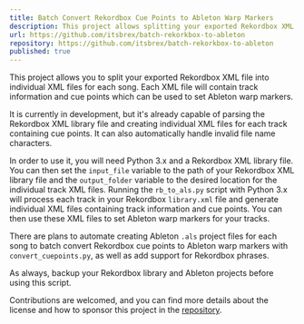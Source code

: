 ```yaml
---
title: Batch Convert Rekordbox Cue Points to Ableton Warp Markers
description: This project allows splitting your exported Rekordbox XML file into individual XML files for each song, useful for setting Ableton warp markers.
url: https://github.com/itsbrex/batch-rekorkbox-to-ableton
repository: https://github.com/itsbrex/batch-rekorkbox-to-ableton
published: true
---
```


This project allows you to split your exported Rekordbox XML file into individual XML files for each song. Each XML file will contain track information and cue points which can be used to set Ableton warp markers.

It is currently in development, but it's already capable of parsing the Rekordbox XML library file and creating individual XML files for each track containing cue points. It can also automatically handle invalid file name characters.

In order to use it, you will need Python 3.x and a Rekordbox XML library file. You can then set the `input_file` variable to the path of your Rekordbox XML library file and the `output_folder` variable to the desired location for the individual track XML files. Running the `rb_to_als.py` script with Python 3.x will process each track in your Rekordbox `library.xml` file and generate individual XML files containing track information and cue points. You can then use these XML files to set Ableton warp markers for your tracks.

There are plans to automate creating Ableton `.als` project files for each song to batch convert Rekordbox cue points to Ableton warp markers with `convert_cuepoints.py`, as well as add support for Rekordbox phrases.

As always, backup your Rekordbox library and Ableton projects before using this script.

Contributions are welcomed, and you can find more details about the license and how to sponsor this project in the [repository](https://github.com/itsbrex/batch-rekorkbox-to-ableton).
